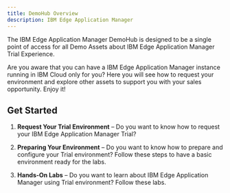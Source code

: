 ```yaml
---
title: DemoHub Overview
description: IBM Edge Application Manager
---
```


<PageDescription>

The IBM Edge Application Manager DemoHub is designed to be a single point of access for all Demo Assets about IBM Edge Application Manager Trial Experience.

</PageDescription>

Are you aware that you can have a IBM Edge Application Manager instance running in IBM Cloud only for you? Here you will see how to request your environment and explore other assets to support you with your sales opportunity. Enjoy it!

## Get Started

1. **Request Your Trial Environment** – Do you want to know how to request your IBM Edge Application Manager Trial?

2. **Preparing Your Environment** – Do you want to know how to prepare and configure your Trial environment? Follow these steps to have a basic environment ready for the labs.

3. **Hands-On Labs** – Do you want to learn about IBM Edge Application Manager using Trial environment? Follow these labs.


